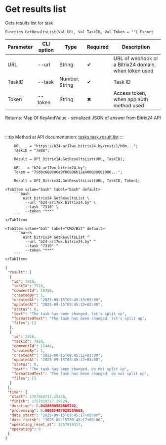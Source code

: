 ﻿---
sidebar_position: 6
description: Get results list and other functions to work with Bitrix24 in the Open Integration Package, a free open-source integration library for 1C:Enterprise 8, OneScript and CLI
keywords: [1C, 1С, 1С:Enterprise, 1С:Enterprise 8.3, API, Integration, Services, Exchange, OneScript, CLI, Bitrix24]
---


# Get results list
 Gets results list for task



`Function GetResultsList(Val URL, Val TaskID, Val Token = "") Export`

  | Parameter | CLI option | Type | Required | Description |
  |-|-|-|-|-|
  | URL | --url | String | &#x2714; | URL of webhook or a Bitrix24 domain, when token used |
  | TaskID | --task | Number, String | &#x2714; | Task ID |
  | Token | --token | String | &#x2716; | Access token, when app auth method used |

  
  Returns:  Map Of KeyAndValue - serialized JSON of answer from Bitrix24 API

<br/>

:::tip
Method at API documentation: [tasks.task.result.list](https://dev.1c-bitrix.ru/rest_help/tasks/task/tasks/tasks_task_result.list.php)
:::
<br/>



```bsl title="1C:Enterprise/OneScript code example"
    URL    = "https://b24-ar17wx.bitrix24.by/rest/1/h0m...";
    TaskID = "7888";

    Result = OPI_Bitrix24.GetResultsList(URL, TaskID);

    URL   = "b24-ar17wx.bitrix24.by";
    Token = "75d8c668006e9f06006b12e400000001000...";

    Result = OPI_Bitrix24.GetResultsList(URL, TaskID, Token);
```
 

 <Tabs>
  
    <TabItem value="bash" label="Bash" default>
        ```bash
            oint bitrix24 GetResultsList \
             --url "b24-ar17wx.bitrix24.by" \
             --task "7310" \
             --token "***"
        ```
    </TabItem>
  
    <TabItem value="bat" label="CMD/Bat" default>
        ```batch
            oint bitrix24 GetResultsList ^
             --url "b24-ar17wx.bitrix24.by" ^
             --task "7310" ^
             --token "***"
        ```
    </TabItem>
</Tabs>


```json title="Result"
{
 "result": [
  {
   "id": 2918,
   "taskId": 7918,
   "commentId": 18450,
   "createdBy": 1,
   "createdAt": "2025-09-15T09:45:13+03:00",
   "updatedAt": "2025-09-15T09:45:13+03:00",
   "status": 0,
   "text": "The task has been changed, let's split up",
   "formattedText": "The task has been changed, let's split up",
   "files": []
  },
  {
   "id": 2916,
   "taskId": 7918,
   "commentId": 18448,
   "createdBy": 1,
   "createdAt": "2025-09-15T09:45:12+03:00",
   "updatedAt": "2025-09-15T09:45:12+03:00",
   "status": 0,
   "text": "The task has been changed, do not split up",
   "formattedText": "The task has been changed, do not split up",
   "files": []
  }
 ],
 "time": {
  "start": 1757918717.25336,
  "finish": 1757918717.29624,
  "duration": 0.0428800582885742,
  "processing": 0.00985407829284668,
  "date_start": "2025-09-15T09:45:17+03:00",
  "date_finish": "2025-09-15T09:45:17+03:00",
  "operating_reset_at": 1757919317,
  "operating": 0
 }
}
```
